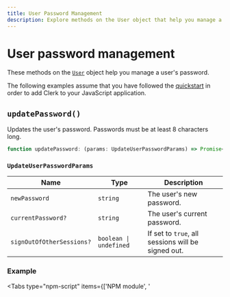 ```yaml
---
title: User Password Management
description: Explore methods on the User object that help you manage a user's password.
---
```


# User password management

These methods on the [`User`](/docs/references/javascript/user/user) object help you manage a user's password.

The following examples assume that you have followed the [quickstart](/docs/quickstarts/javascript) in order to add Clerk to your JavaScript application.

## `updatePassword()`

Updates the user's password. Passwords must be at least 8 characters long.

```typescript {{ prettier: false }}
function updatePassword: (params: UpdateUserPasswordParams) => Promise<User>;
```

### `UpdateUserPasswordParams`

| Name | Type | Description |
| - | - | - |
| `newPassword` | `string` | The user's new password. |
| `currentPassword?` | `string` | The user's current password. |
| `signOutOfOtherSessions?` | `boolean \| undefined` | If set to `true`, all sessions will be signed out. |

### Example

<Tabs type="npm-script" items={['NPM module', '<script>']}>
  <Tab>
    For the following example, your HTML file should look like this:

    ```html {{ prettier: false, filename: 'index.html' }}
    <!doctype html>
    <html lang="en">
      <head>
        <meta charset="UTF-8" />
        <link rel="icon" type="image/svg+xml" href="/vite.svg" />
        <meta name="viewport" content="width=device-width, initial-scale=1.0" />
        <title>Clerk + JavaScript App</title>
      </head>
      <body>
        <div id="app"></div>

        <h1>Update password</h1>
        <input
          type="password"
          id="current-password"
          placeholder="Current password"
        />
        <input
          type="password"
          id="new-password"
          placeholder="New password"
        />
        <p id="error"></p>
        <button id="update-password-button">Update password</button>

        <script type="module" src="/main.js"></script>
      </body>
    </html>
    ```

    And your JavaScript file should look like this:

    ```js {{ prettier: false, filename: 'main.js' }}
    import { Clerk } from '@clerk/clerk-js';

    // Initialize Clerk with your Clerk publishable key
    const clerk = new Clerk('{{pub_key}}');
    await clerk.load();

    if (clerk.user) {
      document.getElementById("update-password-button")
        .addEventListener("click", async function () {
          const currentPassword = document.getElementById("current-password").value;

          const newPassword = document.getElementById("new-password").value;
          clerk.user.updatePassword({ currentPassword, newPassword })
          .then((response) => console.log(response))
          .catch((error) => {
            document.getElementById("error").innerHTML =
              error.errors[0].longMessage;
            console.log("An error occurred:", error.errors);
          });
        });
    } else {
      document.getElementById("app").innerHTML = `
        <div id="sign-in"></div>
      `;

      const signInDiv = document.getElementById("sign-in");

      clerk.mountSignIn(signInDiv);
    }
    ```
  </Tab>

  <Tab>
    ```html {{ prettier: false, filename: 'index.html' }}
      <div id="app"></div>

      <h1>Update password</h1>
      <input
        type="password"
        id="current-password"
        placeholder="Current password"
      />
      <input
        type="password"
        id="new-password"
        placeholder="New password"
      />
      <p id="error"></p>
      <button id="update-password-button">Update password</button>

      <!-- Initialize Clerk with your
      Clerk Publishable key and Frontend API URL -->
      <script
        async
        crossorigin="anonymous"
        data-clerk-publishable-key="{{pub_key}}"
        src="https://{{fapi_url}}/npm/@clerk/clerk-js@latest/dist/clerk.browser.js"
        type="text/javascript"
      ></script>

      <script>
        window.addEventListener("load", async function () {
          await Clerk.load();

          if (Clerk.user) {
            document.getElementById("update-password-button")
              .addEventListener("click", async function () {
                const currentPassword =
                  document.getElementById("current-password").value;
                const newPassword = document.getElementById("new-password").value;

                Clerk.user.updatePassword({ currentPassword, newPassword})
                .then((response) => console.log(response))
                .catch((error) => {
                  document.getElementById("error").innerHTML =
                    error.errors[0].longMessage;
                  console.log("An error occurred:", error.errors);
                });
              });
          } else {
            document.getElementById("app").innerHTML = `
                <div id="sign-in"></div>
              `;

            const signInDiv = document.getElementById("sign-in");

            Clerk.mountSignIn(signInDiv);
          }
        });
      </script>
    ```
  </Tab>
</Tabs>

## `removePassword()`

Removes the user's password.

```typescript {{ prettier: false }}
function removePassword: (params: RemoveUserPasswordParams) => Promise<User>;
```

### `RemoveUserPasswordParams`

| Name | Type | Description |
| - | - | - |
| `currentPassword` | `string` | The user's current password. |

### Example

<Tabs type="npm-script" items={['NPM module', '<script>']}>
  <Tab>
    For the following example, your HTML file should look like this:

    ```js {{ prettier: false, filename: 'main.js' }}
    import { Clerk } from '@clerk/clerk-js';

    // Initialize Clerk with your Clerk publishable key
    const clerk = new Clerk('{{pub_key}}');
    await clerk.load();

    if (clerk.user) {
      document.getElementById("remove-password-button")
        .addEventListener("click", async () => {
          const currentPassword = document.getElementById("current-password").value;

          clerk.user.removePassword({ currentPassword })
            .then((response) => console.log(response))
            .catch((error) => {
              document.getElementById("error").innerHTML =
                error.errors[0].longMessage;
              console.log("An error occurred:", error.errors);
            });
        });
    } else {
      document.getElementById("app").innerHTML = `
        <div id="sign-in"></div>
      `;

      const signInDiv = document.getElementById("sign-in");

      clerk.mountSignIn(signInDiv);
    }
    ```

    And your HTML file should look like this:

    ```html {{ prettier: false, filename: 'index.html' }}
    <!doctype html>
    <html lang="en">
      <head>
        <meta charset="UTF-8" />
        <link rel="icon" type="image/svg+xml" href="/vite.svg" />
        <meta name="viewport" content="width=device-width, initial-scale=1.0" />
        <title>Clerk + JavaScript App</title>
      </head>
      <body>
        <div id="app"></div>

        <input
          type="password"
          id="current-password"
          placeholder="Current password"
        />
        <p id="error"></p>
        <button id="remove-password-button">Remove Password</button>

        <script type="module" src="/main.js"></script>
      </body>
    </html>
    ```
  </Tab>

  <Tab>
    ```html {{ prettier: false, filename: 'index.html' }}
      <div id="app"></div>

      <input
        type="password"
        id="current-password"
        placeholder="Current password"
      />
      <p id="error"></p>
      <button id="remove-password-button">Remove Password</button>

      <!-- Initialize Clerk with your
      Clerk Publishable key and Frontend API URL -->
      <script
        async
        crossorigin="anonymous"
        data-clerk-publishable-key="{{pub_key}}"
        src="https://{{fapi_url}}/npm/@clerk/clerk-js@latest/dist/clerk.browser.js"
        type="text/javascript"
      ></script>

      <script>
        window.addEventListener("load", async function () {
          await Clerk.load();

          if (Clerk.user) {
            document.getElementById("remove-password-button")
              .addEventListener("click", async () => {
                const currentPassword =
                  document.getElementById("current-password").value;

                Clerk.user.removePassword({ currentPassword })
                  .then((response) => console.log(response))
                  .catch((error) => {
                    document.getElementById("error").innerHTML =
                      error.errors[0].longMessage;
                    console.log("An error occurred:", error.errors);
                  });
              });
          } else {
            document.getElementById("app").innerHTML = `
                <div id="sign-in"></div>
              `;

            const signInDiv = document.getElementById("sign-in");

            Clerk.mountSignIn(signInDiv);
          }
        });
      </script>
    ```
  </Tab>
</Tabs>

